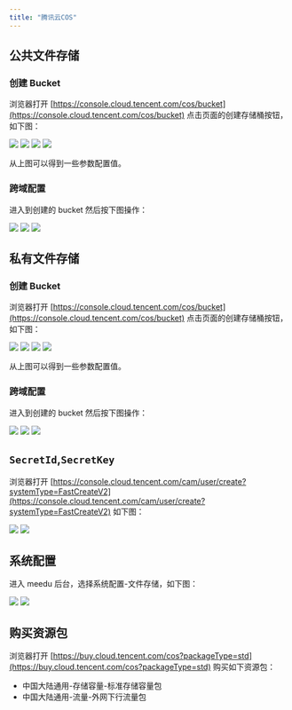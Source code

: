```yaml
---
title: "腾讯云COS"
---
```


## 公共文件存储

### 创建 Bucket

浏览器打开 [https://console.cloud.tencent.com/cos/bucket](https://console.cloud.tencent.com/cos/bucket) 点击页面的创建存储桶按钮，如下图：

<img src="https://minio.meedu.vip/meedu-faq/images/20241211/3SvNxxGXBT4cRwd6.webp" />

<img src="https://minio.meedu.vip/meedu-faq/images/20241211/diZqXw8NgkXefYl6.webp" />

<img src="https://minio.meedu.vip/meedu-faq/images/20241211/DTVisNCOPgaJqAFi.webp" />

<img src="https://minio.meedu.vip/meedu-faq/images/20241211/Gc0GqVFB6Oxh951I.webp" />

从上图可以得到一些参数配置值。

### 跨域配置

进入到创建的 bucket 然后按下图操作：

<img src="https://minio.meedu.vip/meedu-faq/images/20241211/SVEEuvv1lPiapEX9.webp" />

<img src="https://minio.meedu.vip/meedu-faq/images/20241211/59iS79lc3ndVWKId.webp" />

<img src="https://minio.meedu.vip/meedu-faq/images/20241211/3M9br4m5FvRvaQFV.webp" />


## 私有文件存储

### 创建 Bucket

浏览器打开 [https://console.cloud.tencent.com/cos/bucket](https://console.cloud.tencent.com/cos/bucket) 点击页面的创建存储桶按钮，如下图：

<img src="https://minio.meedu.vip/meedu-faq/images/20241211/3SvNxxGXBT4cRwd6.webp" />

<img src="https://minio.meedu.vip/meedu-faq/images/20241211/Dm1R2PqGJ6QMDoj9.webp" />

<img src="https://minio.meedu.vip/meedu-faq/images/20241211/tKvMrvKbfHAuj2BR.webp" />

<img src="https://minio.meedu.vip/meedu-faq/images/20241211/3FRJGz6BoGkcbzhG.webp" />

从上图可以得到一些参数配置值。

### 跨域配置

进入到创建的 bucket 然后按下图操作：

<img src="https://minio.meedu.vip/meedu-faq/images/20241211/SVEEuvv1lPiapEX9.webp" />

<img src="https://minio.meedu.vip/meedu-faq/images/20241211/59iS79lc3ndVWKId.webp" />

<img src="https://minio.meedu.vip/meedu-faq/images/20241211/3M9br4m5FvRvaQFV.webp" />


## `SecretId`,`SecretKey`

浏览器打开 [https://console.cloud.tencent.com/cam/user/create?systemType=FastCreateV2](https://console.cloud.tencent.com/cam/user/create?systemType=FastCreateV2) 如下图：

<img src="https://minio.meedu.vip/meedu-faq/images/20241211/N3jtwIxvXkFu9Sct.webp" />

<img src="https://minio.meedu.vip/meedu-faq/images/20241211/dzRGKcOseuzlN2w9.webp" />

## 系统配置

进入 meedu 后台，选择系统配置-文件存储，如下图：

<img src="https://minio.meedu.vip/meedu-faq/images/20241211/zN3DKNyy0lC0tb05.webp" />

<img src="https://minio.meedu.vip/meedu-faq/images/20241211/MIV33cj0s1bAWujd.webp" />

## 购买资源包

浏览器打开 [https://buy.cloud.tencent.com/cos?packageType=std](https://buy.cloud.tencent.com/cos?packageType=std) 购买如下资源包：

- 中国大陆通用-存储容量-标准存储容量包
- 中国大陆通用-流量-外网下行流量包